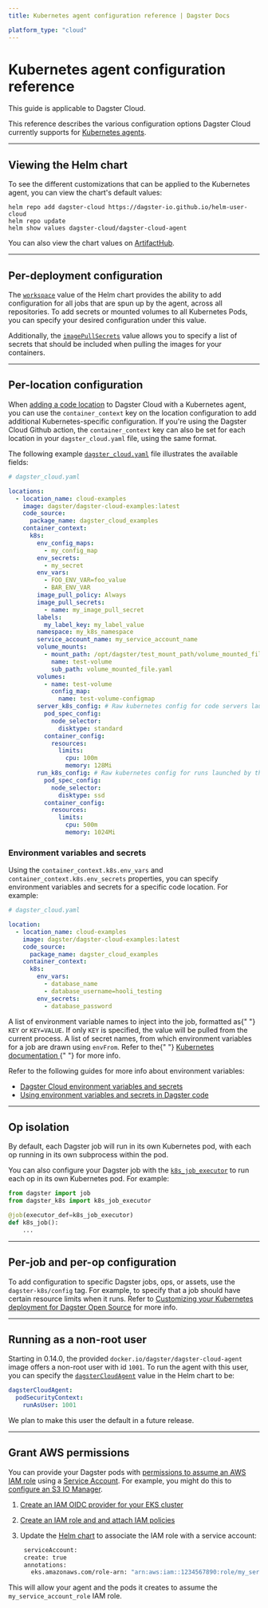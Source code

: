 ```yaml
---
title: Kubernetes agent configuration reference | Dagster Docs

platform_type: "cloud"
---
```


# Kubernetes agent configuration reference

<Note>This guide is applicable to Dagster Cloud.</Note>

This reference describes the various configuration options Dagster Cloud currently supports for [Kubernetes agents](/dagster-plus/deployment/agents/kubernetes/configuring-running-kubernetes-agent).

---

## Viewing the Helm chart

To see the different customizations that can be applied to the Kubernetes agent, you can view the chart's default values:

```shell
helm repo add dagster-cloud https://dagster-io.github.io/helm-user-cloud
helm repo update
helm show values dagster-cloud/dagster-cloud-agent
```

You can also view the chart values on [ArtifactHub](https://artifacthub.io/packages/helm/dagster-cloud/dagster-cloud-agent?modal=values).

---

## Per-deployment configuration

The [`workspace`](https://artifacthub.io/packages/helm/dagster-cloud/dagster-cloud-agent?modal=values) value of the Helm chart provides the ability to add configuration for all jobs that are spun up by the agent, across all repositories. To add secrets or mounted volumes to all Kubernetes Pods, you can specify your desired configuration under this value.

Additionally, the [`imagePullSecrets`](https://artifacthub.io/packages/helm/dagster-cloud/dagster-cloud-agent?modal=values) value allows you to specify a list of secrets that should be included when pulling the images for your containers.

---

## Per-location configuration

When [adding a code location](/dagster-plus/managing-deployments/code-locations) to Dagster Cloud with a Kubernetes agent, you can use the `container_context` key on the location configuration to add additional Kubernetes-specific configuration. If you're using the Dagster Cloud Github action, the `container_context` key can also be set for each location in your `dagster_cloud.yaml` file, using the same format.

The following example [`dagster_cloud.yaml`](/dagster-plus/managing-deployments/dagster-cloud-yaml) file illustrates the available fields:

```yaml
# dagster_cloud.yaml

locations:
  - location_name: cloud-examples
    image: dagster/dagster-cloud-examples:latest
    code_source:
      package_name: dagster_cloud_examples
    container_context:
      k8s:
        env_config_maps:
          - my_config_map
        env_secrets:
          - my_secret
        env_vars:
          - FOO_ENV_VAR=foo_value
          - BAR_ENV_VAR
        image_pull_policy: Always
        image_pull_secrets:
          - name: my_image_pull_secret
        labels:
          my_label_key: my_label_value
        namespace: my_k8s_namespace
        service_account_name: my_service_account_name
        volume_mounts:
          - mount_path: /opt/dagster/test_mount_path/volume_mounted_file.yaml
            name: test-volume
            sub_path: volume_mounted_file.yaml
        volumes:
          - name: test-volume
            config_map:
              name: test-volume-configmap
        server_k8s_config: # Raw kubernetes config for code servers launched by the agent
          pod_spec_config:
            node_selector:
              disktype: standard
          container_config:
            resources:
              limits:
                cpu: 100m
                memory: 128Mi
        run_k8s_config: # Raw kubernetes config for runs launched by the agent
          pod_spec_config:
            node_selector:
              disktype: ssd
          container_config:
            resources:
              limits:
                cpu: 500m
                memory: 1024Mi
```

### Environment variables and secrets

Using the `container_context.k8s.env_vars` and `container_context.k8s.env_secrets` properties, you can specify environment variables and secrets for a specific code location. For example:

```yaml
# dagster_cloud.yaml

location:
  - location_name: cloud-examples
    image: dagster/dagster-cloud-examples:latest
    code_source:
      package_name: dagster_cloud_examples
    container_context:
      k8s:
        env_vars:
          - database_name
          - database_username=hooli_testing
        env_secrets:
          - database_password
```

<ReferenceTable>
  <ReferenceTableItem propertyName="env_vars">
    A list of environment variable names to inject into the job, formatted as{" "}
    <code>KEY</code> or <code>KEY=VALUE</code>. If only <code>KEY</code> is
    specified, the value will be pulled from the current process.
  </ReferenceTableItem>
  <ReferenceTableItem propertyName="env_secrets">
    A list of secret names, from which environment variables for a job are drawn
    using <code>envFrom</code>. Refer to the{" "}
    <a href="https://kubernetes.io/docs/tasks/inject-data-application/distribute-credentials-secure/#configure-all-key-value-pairs-in-a-secret-as-container-environment-variables">
      Kubernetes documentation
    </a>{" "}
    for more info.
  </ReferenceTableItem>
</ReferenceTable>

Refer to the following guides for more info about environment variables:

- [Dagster Cloud environment variables and secrets](/dagster-plus/managing-deployments/environment-variables-and-secrets)
- [Using environment variables and secrets in Dagster code](/guides/dagster/using-environment-variables-and-secrets)

---

## Op isolation

By default, each Dagster job will run in its own Kubernetes pod, with each op running in its own subprocess within the pod.

You can also configure your Dagster job with the [`k8s_job_executor`](https://docs.dagster.io/\_apidocs/libraries/dagster-k8s#dagster_k8s.k8s_job_executor) to run each op in its own Kubernetes pod. For example:

```python
from dagster import job
from dagster_k8s import k8s_job_executor

@job(executor_def=k8s_job_executor)
def k8s_job():
    ...
```

---

## Per-job and per-op configuration

To add configuration to specific Dagster jobs, ops, or assets, use the `dagster-k8s/config` tag. For example, to specify that a job should have certain resource limits when it runs. Refer to [Customizing your Kubernetes deployment for Dagster Open Source](/deployment/guides/kubernetes/customizing-your-deployment#per-job-kubernetes-configuration) for more info.

---

## Running as a non-root user

Starting in 0.14.0, the provided `docker.io/dagster/dagster-cloud-agent` image offers a non-root user with id `1001`. To run the agent with this user, you can specify the [`dagsterCloudAgent`](https://artifacthub.io/packages/helm/dagster-cloud/dagster-cloud-agent?modal=values) value in the Helm chart to be:

```yaml
dagsterCloudAgent:
  podSecurityContext:
    runAsUser: 1001
```

We plan to make this user the default in a future release.

---

## Grant AWS permissions

You can provide your Dagster pods with [permissions to assume an AWS IAM role](https://docs.aws.amazon.com/eks/latest/userguide/iam-roles-for-service-accounts.html) using a [Service Account](https://kubernetes.io/docs/tasks/configure-pod-container/configure-service-account/). For example, you might do this to [configure an S3 IO Manager](/deployment/guides/aws#using-s3-for-io-management).

1. [Create an IAM OIDC provider for your EKS cluster](https://docs.aws.amazon.com/eks/latest/userguide/enable-iam-roles-for-service-accounts.html)
2. [Create an IAM role and and attach IAM policies](https://docs.aws.amazon.com/eks/latest/userguide/associate-service-account-role.html)
3. Update the [ Helm chart](#viewing-the-helm-chart) to associate the IAM role with a service account:

   ```bash
    serviceAccount:
    create: true
    annotations:
      eks.amazonaws.com/role-arn: "arn:aws:iam::1234567890:role/my_service_account_role"
   ```

This will allow your agent and the pods it creates to assume the `my_service_account_role` IAM role.
